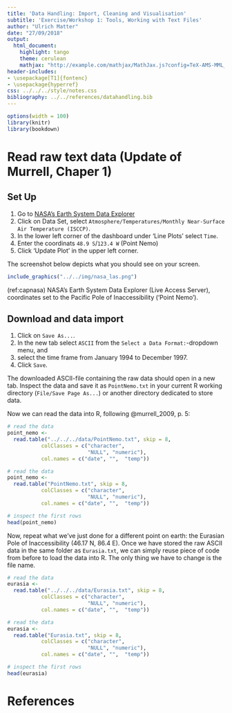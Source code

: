 ```yaml
---
title: 'Data Handling: Import, Cleaning and Visualisation'
subtitle: 'Exercise/Workshop 1: Tools, Working with Text Files'
author: "Ulrich Matter"
date: "27/09/2018"
output:
  html_document:
    highlight: tango
    theme: cerulean
    mathjax: "http://example.com/mathjax/MathJax.js?config=TeX-AMS-MML_HTMLorMML"
header-includes:
- \usepackage[T1]{fontenc}
- \usepackage{hyperref}
css: ../../../style/notes.css
bibliography: ../../references/datahandling.bib
---
```



```r
options(width = 100)
library(knitr)
library(bookdown)
```

# Read raw text data (Update of Murrell, Chaper 1)

## Set Up 

1. Go to [NASA's Earth System Data Explorer](https://mynasadata.larc.nasa.gov/EarthSystemLAS/UI.vm)
2. Click on Data Set, select `Atmosphere/Temperatures/Monthly Near-Surface Air Temperature (ISCCP)`. 
3. In the lower left corner of the dashboard under 'Line Plots' select `Time`.
4. Enter the coordinats `48.9 S`/`123.4 W` (Point Nemo)
5. Click 'Update Plot' in the upper left corner.

The screenshot below depicts what you should see on your screen.


```r
include_graphics("../../img/nasa_las.png")
```

(ref:capnasa) NASA's Earth System Data Explorer (Live Access Server), coordinates set to the Pacific Pole of Inaccessibility ('Point Nemo').

## Download and data import

1. Click on `Save As...`.
2. In the new tab select `ASCII` from the `Select a Data Format:`-dropdown menu, and
3. select the time frame from January 1994 to December 1997.
4. Click `Save`.

The downloaded ASCII-file containing the raw data should open in a new tab. Inspect the data and save it as `PointNemo.txt` in your current R working directory (`File/Save Page As...`) or another directory dedicated to store data.

Now we can read the data into R, following @murrell_2009, p. 5:



```r
# read the data
point_nemo <- 
  read.table("../../../data/PointNemo.txt", skip = 8,
           colClasses = c("character",
                          "NULL", "numeric"),
           col.names = c("date", "",  "temp"))
```


```r
# read the data
point_nemo <- 
  read.table("PointNemo.txt", skip = 8,
           colClasses = c("character",
                          "NULL", "numeric"),
           col.names = c("date", "",  "temp"))

```

```r
# inspect the first rows
head(point_nemo)

```





Now, repeat what we've just done for a different point on earth: the Eurasian Pole of Inaccessibility (46.17 N, 86.4 E). Once we have stored the raw ASCII data in the same folder as `Eurasia.txt`, we can simply reuse piece of code from before to load the data into R. The only thing we have to change is the file name.



```r
# read the data
eurasia <- 
  read.table("../../../data/Eurasia.txt", skip = 8,
           colClasses = c("character",
                          "NULL", "numeric"),
           col.names = c("date", "",  "temp"))


```

```r
# read the data
eurasia <- 
  read.table("Eurasia.txt", skip = 8,
           colClasses = c("character",
                          "NULL", "numeric"),
           col.names = c("date", "",  "temp"))

```


```r

# inspect the first rows
head(eurasia)

```


# References
